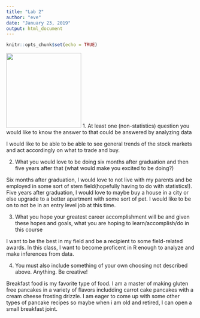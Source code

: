 ---
title: "Lab 2"
author: "eve"
date: "January 23, 2019"
output: html_document
---

```{r setup, include=FALSE}
knitr::opts_chunk$set(echo = TRUE)
```

![](C:\Users\evevd\Downloads\IMG_1596.jpg){width=200px}
1. At least one (non-statistics) question you would like to know the answer to that could be answered by analyzing data

I would like to be able to be able to see general trends of the stock markets and act accordingly on what to trade and buy. 

2. What you would love to be doing six months after graduation and then five years after that (what would make you excited to be doing?)

Six months after graduation, I would love to not live with my parents and be employed in some sort of stem field(hopefully having to do with statistics!).
Five years after graduation, I would love to maybe buy a house in a city or else upgrade to a better apartment with some sort of pet. I would like to be on to not be in an entry level job at this time.

3. What you hope your greatest career accomplishment will be and given these hopes and goals, what you are hoping to learn/accomplish/do in this course

I want to be the best in my field and be a recipient to some field-related awards. 
In this class, I want to become proficent in R enough to analyze and make inferences from data. 

4. You must also include something of your own choosing not described above. Anything. Be creative!

Breakfast food is my favorite type of food. I am a master of making gluten free pancakes in a variety of flavors includding carrot cake pancakes with a cream cheese frosting drizzle. I am eager to come up with some other types of pancake recipes so maybe when i am old and retired, I can open a small breakfast joint.
